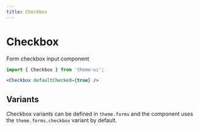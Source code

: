 ```yaml
---
title: Checkbox
---
```


# Checkbox

Form checkbox input component

```js
import { Checkbox } from 'theme-ui';
```

```jsx live=true
<Checkbox defaultChecked={true} />
```

## Variants

Checkbox variants can be defined in `theme.forms` and the component uses the `theme.forms.checkbox` variant by default.
